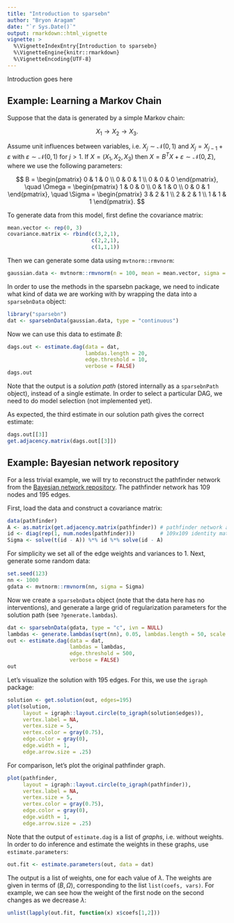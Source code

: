 ```yaml
---
title: "Introduction to sparsebn"
author: "Bryon Aragam"
date: "`r Sys.Date()`"
output: rmarkdown::html_vignette
vignette: >
  %\VignetteIndexEntry{Introduction to sparsebn}
  %\VignetteEngine{knitr::rmarkdown}
  %\VignetteEncoding{UTF-8}
---
```


Introduction goes here

## Example: Learning a Markov Chain

Suppose that the data is generated by a simple Markov chain:

$$X_1\to X_2\to X_3.$$

Assume unit influences between variables, i.e. $X_j\sim\mathcal{N}(0,1)$ and $X_{j} = X_{j-1} + \varepsilon$ with $\varepsilon\sim\mathcal{N}(0,1)$ for $j>1$. If $X=(X_1,X_2,X_3)$ then $X=B^TX+\varepsilon\sim\mathcal{N}(0,\Sigma)$, where we use the following parameters:

$$
B = \begin{pmatrix}
0 & 1 & 0 \\
0 & 0 & 1 \\
0 & 0 & 0
\end{pmatrix}, \quad
\Omega = \begin{pmatrix}
1 & 0 & 0 \\
0 & 1 & 0 \\
0 & 0 & 1
\end{pmatrix}, \quad
\Sigma = \begin{pmatrix}
3 & 2 & 1 \\
2 & 2 & 1 \\
1 & 1 & 1
\end{pmatrix}.
$$

To generate data from this model, first define the covariance matrix:
```r
mean.vector <- rep(0, 3)
covariance.matrix <- rbind(c(3,2,1),
                           c(2,2,1),
                           c(1,1,1))
```

Then we can generate some data using `mvtnorm::rmvnorm`:
```r
gaussian.data <- mvtnorm::rmvnorm(n = 100, mean = mean.vector, sigma = covariance.matrix)
```

In order to use the methods in the sparsebn package, we need to indicate what kind of data we are working with by wrapping the data into a `sparsebnData` object:
```r
library("sparsebn")
dat <- sparsebnData(gaussian.data, type = "continuous")
```

Now we can use this data to estimate $B$:
```r
dags.out <- estimate.dag(data = dat, 
                         lambdas.length = 20, 
                         edge.threshold = 10, 
                         verbose = FALSE)
dags.out
```

Note that the output is a _solution path_ (stored internally as a `sparsebnPath` object), instead of a single estimate. In order to select a particular DAG, we need to do model selection (not implemented yet).

As expected, the third estimate in our solution path gives the correct estimate:
```r
dags.out[[3]]
get.adjacency.matrix(dags.out[[3]])
```

## Example: Bayesian network repository

For a less trivial example, we will try to reconstruct the pathfinder network from the [Bayesian network repository](http://www.bnlearn.com/bnrepository/#pathfinder). The pathfinder network has 109 nodes and 195 edges.

First, load the data and construct a covariance matrix:

```r
data(pathfinder)
A <- as.matrix(get.adjacency.matrix(pathfinder)) # pathfinder network as an adjacency matrix
id <- diag(rep(1, num.nodes(pathfinder)))        # 109x109 identity matrix
Sigma <- solve(t(id - A)) %*% id %*% solve(id - A)
```

For simplicity we set all of the edge weights and variances to 1. Next, generate some random data:

```r
set.seed(123)
nn <- 1000
gdata <- mvtnorm::rmvnorm(nn, sigma = Sigma)
```

Now we create a `sparsebnData` object (note that the data here has no interventions), and generate a large grid of regularization parameters for the solution path (see `?generate.lambdas`).

```r
dat <- sparsebnData(gdata, type = "c", ivn = NULL)
lambdas <- generate.lambdas(sqrt(nn), 0.05, lambdas.length = 50, scale = "linear")
out <- estimate.dag(data = dat, 
                    lambdas = lambdas,
                    edge.threshold = 500, 
                    verbose = FALSE)
out
```

Let's visualize the solution with 195 edges. For this, we use the `igraph` package:
```r
solution <- get.solution(out, edges=195)
plot(solution,
     layout = igraph::layout.circle(to_igraph(solution$edges)),
     vertex.label = NA,
     vertex.size = 5,
     vertex.color = gray(0.75),
     edge.color = gray(0),
     edge.width = 1,
     edge.arrow.size = .25)
```

For comparison, let's plot the original pathfinder graph. 
```r
plot(pathfinder,
     layout = igraph::layout.circle(to_igraph(pathfinder)),
     vertex.label = NA,
     vertex.size = 5,
     vertex.color = gray(0.75),
     edge.color = gray(0),
     edge.width = 1,
     edge.arrow.size = .25)
```

Note that the output of `estimate.dag` is a list of _graphs_, i.e. without weights. In order to do inference and estimate the weights in these graphs, use `estimate.parameters`:
```r
out.fit <- estimate.parameters(out, data = dat)
```

The output is a list of weights, one for each value of $\lambda$. The weights are given in terms of $(B,\Omega)$, corresponding to the list `list(coefs, vars)`. For example, we can see how the weight of the first node on the second changes as we decrease $\lambda$:
```r
unlist(lapply(out.fit, function(x) x$coefs[1,2]))
```

